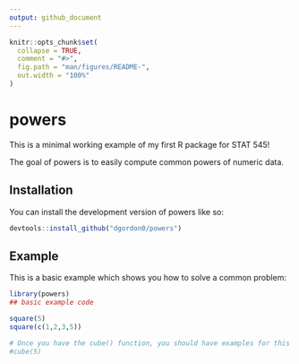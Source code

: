 ```yaml
---
output: github_document
---
```


<!-- README.md is generated from README.Rmd. Please edit that file -->

```r
knitr::opts_chunk$set(
  collapse = TRUE,
  comment = "#>",
  fig.path = "man/figures/README-",
  out.width = "100%"
)
```

# powers

This is a minimal working example of my first R package for STAT 545!

The goal of powers is to easily compute common powers of numeric data.

## Installation

You can install the development version of powers like so:

``` r
devtools::install_github("dgordon0/powers")
```

## Example

This is a basic example which shows you how to solve a common problem:

```r
library(powers)
## basic example code

square(5)
square(c(1,2,3,5))

# Once you have the cube() function, you should have examples for this too!
#cube(5)

```
